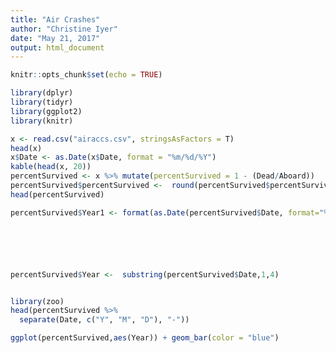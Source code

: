 ```yaml
---
title: "Air Crashes"
author: "Christine Iyer"
date: "May 21, 2017"
output: html_document
---
```


```r
knitr::opts_chunk$set(echo = TRUE)
```

```r
library(dplyr)
library(tidyr)
library(ggplot2)
library(knitr)
```


```r
x <- read.csv("airaccs.csv", stringsAsFactors = T)
head(x)
x$Date <- as.Date(x$Date, format = "%m/%d/%Y")
kable(head(x, 20))
percentSurvived <- x %>% mutate(percentSurvived = 1 - (Dead/Aboard)) 
percentSurvived$percentSurvived <-  round(percentSurvived$percentSurvived, digits = 2)
head(percentSurvived)

```

```r

percentSurvived$Year1 <- format(as.Date(percentSurvived$Date, format="%Y/%m/%d"),"%Y")






percentSurvived$Year <-  substring(percentSurvived$Date,1,4)


library(zoo)
head(percentSurvived %>%
  separate(Date, c("Y", "M", "D"), "-"))

```


```r

ggplot(percentSurvived,aes(Year)) + geom_bar(color = "blue")
```

